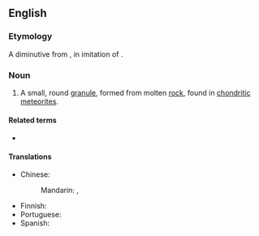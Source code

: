 ==English==

===Etymology===
A diminutive from {{etyl|grc|en}} {{m|grc|χόνδρος||grain}}, in imitation of {{m|en|granule}}.

===Noun===
{{wikipedia}}
{{en-noun}}

# A small, round [[granule]], formed from molten [[rock]], found in [[chondritic]] [[meteorite]]s.

====Related terms====
* {{l|en|chondrite}}

====Translations====
{{trans-top|granule}}
* Chinese:
*: Mandarin: {{t|cmn|隕石球粒}}, {{t|cmn|陨石球粒|tr=yǔnshí qiúlì}}
{{trans-mid}}
* Finnish: {{t|fi|kondruuli}}
* Portuguese: {{t|pt|côndrulo|m}}
* Spanish: {{t|es|cóndrulo|m}}
{{trans-bottom}}